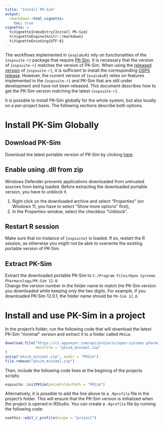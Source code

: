```yaml
---
title: "Install PK-Sim"
output: 
  rmarkdown::html_vignette:
    toc: true
vignette: >
  %\VignetteIndexEntry{Install PK-Sim}
  %\VignetteEngine{knitr::rmarkdown}
  %\VignetteEncoding{UTF-8}
---
```


The workflows implemented in `{esqlabsR}` rely on functionalities of the
`{ospsuite-r}` package that require
[PK-Sim](https://github.com/Open-Systems-Pharmacology/PK-Sim). It is necessary
that the version of `{ospsuite-r}` matches the version of PK-Sim. When using the
[released
version](https://github.com/Open-Systems-Pharmacology/OSPSuite-R/releases) of
`{ospsuite-r}`, it is sufficient to install the corresponding [OSPS
release](https://github.com/Open-Systems-Pharmacology/Suite/releases). However,
the current version of `{esqlabsR}` relies on features implemented in the
`{ospsuite-r}` and PK-Sim that are still under development and have not been
released. This document describes how to get the PK-Sim version matching the
latest `{ospsuite-r}`.

It is possible to install PK-Sim globally for the whole system, but also locally on a per-project basis. The following sections describe both options.

# Install PK-Sim Globally

## Download PK-Sim

Download the latest portable version of PK-Sim by clicking
[here](https://ci.appveyor.com/api/projects/open-systems-pharmacology-ci/pk-sim/artifacts/pk-sim-portable-setup.zip?branch=develop).

## Enable using .dll from zip

Windows Defender prevents applications downloaded from untrusted sources from
being loaded. Before extracting the downloaded portable version, you have to
unblock it.

1.  Right click on the downloaded archive and select "Properties" (on
    Windows 11, you have to select "Show more options" first),
2.  In the Properties-window, select the checkbox "Unblock".

## Restart R session

Make sure that no instance of `{ospsuite}` is loaded. If so, restart the R
session, as otherwise you might not be able to overwrite the existing portable
version of PK-Sim.

## Extract PK-Sim

Extract the downloaded portable PK-Sim to `C:/Program Files/Open Systems
Pharmacology/PK-Sim 12.0`.  
Change the version number in the folder name to match the PK-Sim version you
downloaded while keeping only the two digits. For example, if you downloaded
PK-Sim 12.0.1, the folder name should be `PK-Sim 12.0`.


# Install and use PK-Sim in a project

In the project's folder, run the following code that will download the latest
PK-Sim "minimal" version and extract it to a folder called `PKSim`.

```r
download.file("https://ci.appveyor.com/api/projects/open-systems-pharmacology-ci/ospsuite-r/artifacts/pksim_minimal.zip",
              destfile = "pksim_minimal.zip"
)
unzip("pksim_minimal.zip", exdir = "PKSim")
file.remove("pksim_minimal.zip")
```

Then, include the following code lines at the begining of the projects scripts:

```r
ospsuite::initPKSim(pksimFolderPath = "PKSim")
```

Alternatively, it is possible to add the line above to a `.Rprofile` file in the
project's folder. This will ensure that the PK-Sim version is initialized when
the project is opened in RStudio. You can create a `.Rprofile` file by running
the following code:

```r
usethis::edit_r_profile(scope = "project")
```
